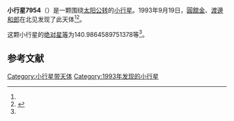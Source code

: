{{Infobox planet
| bgcolour = #FFFFC0
| name = 7954 Kitao
| symbol = 
| image = 
| caption = 
| discovery = yes
| discovery_ref = 
| discoverer = [[圓舘金|圓舘金]]、[[渡邊和郎|渡邊和郎]]
| discovery_site = [[北见|北见]] 
| discovered = 1993年9月19日
| designations = yes
| mp_name = 
| named_after = 
| alt_names = 1993 SQ2/ 1975 GF
| mp_category = [[主带小行星|主带小行星]]
| orbit_ref = <ref name="a">[http://ssd.jpl.nasa.gov/sbdb.cgi?sstr=7954 7954 Kitao] {{Wayback|url=http://ssd.jpl.nasa.gov/sbdb.cgi?sstr=7954 |date=20201124030053 }}，小行星數據庫瀏覽器（JPL Small-Body Database Browser）－[[美国国家航空航天局|美国国家航空航天局]]喷气推进实验室</ref>
| epoch = 2456400.5 (2013年4月18日更新)
| aphelion = {{convert|3.098459038278215|AU|km|3|abbr=on|lk=out}}
| perihelion = {{convert|2.119504242944435|AU|km|3|abbr=on}}
| semimajor = {{convert|2.608981640611325|AU|km|3|abbr=on}}
| eccentricity = 0.187612435
| period = 1539.235111 [[日|日]]<br />4.21[[儒略年|儒略年]]
| avg_speed = 
| inclination = 13.9661365980649
| asc_node = 178.0839432955311
| mean_anomaly = 
| arg_peri = 140.9864589751378
| satellites = 
| physical_characteristics = yes
| dimensions = 
| mass = 
| density = 
| surface_grav = 
| escape_velocity = 
| sidereal_day = 
| axial_tilt = 
| pole_ecliptic_lat = 
| pole_ecliptic_lon = 
| albedo = 
| temperatures= 
| temp_name1 = 
| mean_temp_1 = 
| max_temp_1 = 
| temp_name2 = 
| max_temp_2 = 
| spectral_type = 
| abs_magnitude = 140.9864589751378
}}

'''小行星7954'''（{{lang-en|7954 Kitao}}）是一颗围绕[[太阳|太阳]][[公转|公转]]的[[小行星|小行星]]。1993年9月19日，[[圓舘金|圓舘金]]、[[渡邊和郎|渡邊和郎]]在北见发现了此天体<ref name="a" /><ref>{{cite news|title=小行星列表|url=http://cfa-www.harvard.edu/iau/lists/NumberedMPs.txt|accessdate=2013-07-08|newspaper=哈佛大学|archive-date=2008-05-17|archive-url=https://web.archive.org/web/20080517010638/http://cfa-www.harvard.edu/iau/lists/NumberedMPs.txt|dead-url=no}}</ref>。

这颗小行星的[[绝对星等|绝对星等]]为140.9864589751378等<ref name="a" />。

==参考文献==
{{reflist}}
{{Minor Planet Number|[[小行星7953|小行星7953]]|[[小行星7955|小行星7955]]}}

{{小天体}}

[[Category:小行星带天体|Category:小行星带天体]]
[[Category:1993年发现的小行星|Category:1993年发现的小行星]]


{{asteroid-stub}}